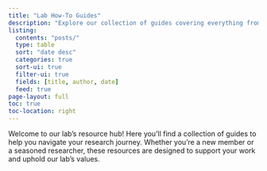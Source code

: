 ```yaml
---
title: "Lab How-To Guides"
description: "Explore our collection of guides covering everything from authorship etiquette to open science practices. Find the information you need to thrive in our lab and beyond."
listing:
  contents: "posts/"
  type: table
  sort: "date desc"
  categories: true
  sort-ui: true
  filter-ui: true
  fields: [title, author, date]
  feed: true
page-layout: full
toc: true
toc-location: right
---
```


Welcome to our lab's resource hub!
Here you'll find a collection of guides to help you navigate your research journey.
Whether you're a new member or a seasoned researcher, these resources are designed to support your work and uphold our lab's values.


